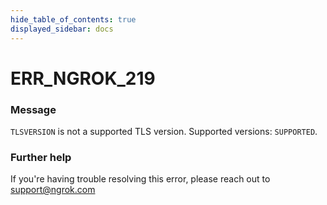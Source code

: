 ```yaml
---
hide_table_of_contents: true
displayed_sidebar: docs
---
```



# ERR_NGROK_219

### Message
`TLSVERSION` is not a supported TLS version. Supported versions: `SUPPORTED`.

<ErrorDetails error='err_ngrok_219' />


### Further help
If you're having trouble resolving this error, please reach out to [support@ngrok.com](mailto:support@ngrok.com?subject=Help%20with%20ERR_NGROK_219)

